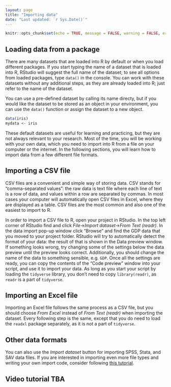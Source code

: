 ```yaml
---
layout: page
title: "Importing data"
date: "Last updated: `r Sys.Date()`"
---
```


```r
knitr::opts_chunk$set(echo = TRUE, message = FALSE, warning = FALSE, error = FALSE)
```

## Loading data from a package

There are many datasets that are loaded into R by default or when you load different packages. If you start typing the name of a dataset that is loaded into R, RStudio will suggest the full name of the dataset; to see all options from loaded packages, type `data()` in the console. You can work with these datasets without any additional steps, as they are already loaded into R; just refer to the name of the dataset.

You can use a pre-defined dataset by calling its name directy, but if you would like the dataset to be stored as an object in your environment, you can use the `data()` function or assign the dataset to a new object.

```r
data(iris)
mydata <- iris
```

These default datasets are useful for learning and practicing, but they are not always relevant to your research. Most of the time, you will be working with your own data, which you need to import into R from a file on your computer or the internet. In the following sections, you will learn how to import data from a few different file formats.

## Importing a CSV file

CSV files are a convenient and simple way of storing data. CSV stands for "comma-separated values": the raw data is text file where each line of text is a row of data, and values within a row are separated by commas. In most cases your computer will automatically open CSV files in Excel, where they are displayed as a table. CSV files are the most common and also one of the easiest to import to R.

In order to import a CSV file to R, open your project in RStudio. In the top left corner of RStudio find and click *File*$\to$*Import dataset*$\to$*From Text (readr)*. In the data import pop-up window click "Browse" and find the GDP data that you moved to your project folder. RStudio will try to automatically detect the format of your data: the result of that is shown in the Data preview window. If something looks wrong, try changing some of the settings below the data preview until the preview looks correct. Additionally, you should change the name of the data to something sensible, e.g. `GDP`. Once all the settings are ready, you can copy the contents of the "Code preview" window into your script, and use it to import your data. As long as you start your script by loading the `tidyverse` library, you don't need to copy `library(readr)`, as `readr` is a part of `tidyverse`.

## Importing an Excel file

Importing an Excel file follows the same process as a CSV file, but you should choose *From Excel* instead of *From Text (readr)* when importing the dataset. Every following step is the same, except that you do need to load the `readxl` package separately, as it is not a part of `tidyverse`.

## Other data formats

You can also use the *Import dataset* button for importing SPSS, Stata, and SAV data files. If you are interested in importing even more file types and writing your own import code, consider following [this tutorial](https://ucrdatacenter.github.io/tutorial/r_adv_import.html).

## Video tutorial TBA
